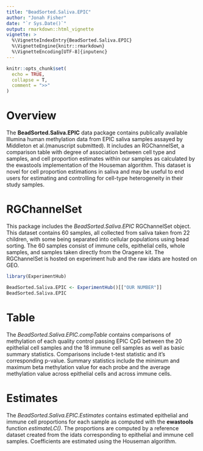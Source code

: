 ```yaml
---
title: "BeadSorted.Saliva.EPIC"
author: "Jonah Fisher"
date: "`r Sys.Date()`"
output: rmarkdown::html_vignette
vignette: >
  %\VignetteIndexEntry{BeadSorted.Saliva.EPIC}
  %\VignetteEngine{knitr::rmarkdown}
  %\VignetteEncoding[UTF-8]{inputenc}
---
```


```r
knitr::opts_chunk$set(
  echo = TRUE,
  collapse = T,
  comment = ">>"
)
```

# Overview
The **BeadSorted.Saliva.EPIC** data package contains publically available Illumina human methylation data from EPIC saliva samples assayed by Middleton et al.(manuscript submitted). It includes an RGChannelSet, a comparison table with degree of association between cell type and samples, and cell proportion estimates within our samples as calculated by the ewastools implementation of the Houseman algorithm. This dataset is novel for cell proportion estimations in saliva and may be useful to end users for estimating and controlling for cell-type heterogeneity in their study samples.

# RGChannelSet
This package includes the *BeadSorted.Saliva.EPIC* RGChannelSet object. This dataset contains 60 samples, all collected from saliva taken from 22 children, with some being separated into cellular populations using bead sorting. The 60 samples consist of immune cells, epithelial cells, whole samples, and samples taken directly from the Oragene kit. The RGChannelSet is hosted on experiment hub and the raw idats are hosted on GEO.

```r
library(ExperimentHub)

BeadSorted.Saliva.EPIC <- ExperimentHub()[["OUR NUMBER"]]
BeadSorted.Saliva.EPIC
```


# Table
The *BeadSorted.Saliva.EPIC.compTable* contains comparisons of methylation of each quality control passing EPIC CpG between the 20 epithelial cell samples and the 18 immune cell samples as well as basic summary statistics. Comparisons include t-test statistic and it's corresponding p-value. Summary statistics include the minimum and maximum beta methylation value for each probe and the average methylation value across epithelial cells and across immune cells.

# Estimates
The *BeadSorted.Saliva.EPIC.Estimates* contains estimated epithelial and immune cell proportions for each sample as computed with the **ewastools** function *estimateLC()*. The proportions are computed by a reference dataset created from the idats corresponding to epithelial and immune cell samples. Coefficients are estimated using the Houseman algorithm.
